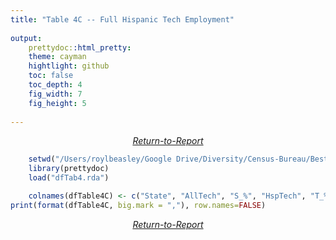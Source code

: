 ```yaml
---
title: "Table 4C -- Full Hispanic Tech Employment"
 
output: 
    prettydoc::html_pretty:
    theme: cayman
    hightlight: github
    toc: false
    toc_depth: 4
    fig_width: 7
    fig_height: 5
 
---
```


<i><center><a href="https://archimedes2kxx.github.io/BestStatesForBlackTech/Report-3.html" target="_self">Return-to-Report</a></center></i>
```r
    setwd("/Users/roylbeasley/Google Drive/Diversity/Census-Bureau/BestStates4BlackTech")
    library(prettydoc)
    load("dfTab4.rda")   

    colnames(dfTable4C) <- c("State", "AllTech", "S_%", "HspTech", "T_%", "HspPop", "P_%", "Par")
print(format(dfTable4C, big.mark = ","), row.names=FALSE)  

```

<i><center><a href="https://archimedes2kxx.github.io/BestStatesForBlackTech/Report-3.html" target="_self">Return-to-Report</a></center></i>

